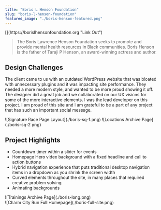 ```yaml
---
title: "Boris L Henson Foundation"
slug: "boris-l-henson-foundation"
featured_image: "./boris-henson-featured.png"
---
```


<div className="intro-link">
    [<i className="fa-solid fa-square-arrow-up-right"></i>](https://borislhensonfoundation.org "Link Out")
</div>


> The Boris Lawrence Henson Foundation seeks to promote and provide mental health resources in Black communities. Boris Henson is the father of Taraji P Henson, an award-winning actress and author.

## Design Challenges
The client came to us with an outdated WordPress website that was bloated with unnecessary plugins and it was impacting site performance. They needed a more modern style, and wanted to be more proud showing it off. The designer did a great job and we collaborated on our UX visions for some of the more interactive elements. I was the lead developer on this project. I am proud of this site and I am grateful to be a part of any project that has such an important social message.

<div className="img--2-up">
    ![Signature Race Page Layout](./boris-sq-1.png)
    ![Locations Archive Page](./boris-sq-2.png)
</div>

## Project Highlights
- Countdown timer within a slider for events
- Homepage Hero video background with a fixed headline and call to action buttons
- Hybrid navigation experience that puts traditional desktop navigation items in a dropdown as you shrink the screen width
- Curved elements throughout the site, in many places that required creative problem solving
- Animating backgrounds

<div className="img--1-up">
    ![Trainings Archive Page](./boris-long.png)
</div>

<div className="img--1-up">
    ![Charm City Run Full Homepage](./boris-full-site.png)
</div>